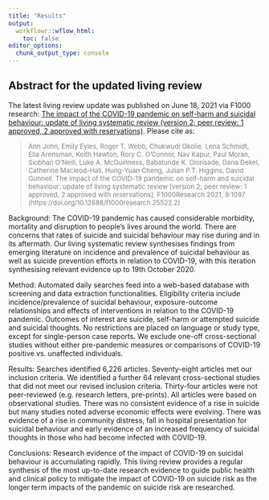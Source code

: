 ```yaml
---
title: "Results"
output:
  workflowr::wflow_html:
    toc: false
editor_options:
  chunk_output_type: console
---
```


## Abstract for the updated living review

The latest living review update was published on June 18, 2021 via F1000 research: [The impact of the COVID-19 pandemic on self-harm and suicidal behaviour: update of living systematic review (version 2; peer review: 1 approved, 2 approved with reservations)](https://f1000research.com/articles/9-1097). Please cite as:

> <font size="2" color="gray">Ann John, Emily Eyles, Roger T. Webb, Chukwudi Okolie, Lena Schmidt, Ella Arensman, Keith Hawton, Rory C. O'Connor, Nav Kapur, Paul Moran, Siobhan O'Neill, Luke A. McGuinness, Babatunde K. Olorisade, Dana Dekel, Catherine Macleod-Hall, Hung-Yuan Cheng, Julian P.T. Higgins, David Gunnell. The impact of the COVID-19 pandemic on self-harm and suicidal behaviour: update of living systematic review [version 2; peer review: 1 approved, 2 approved with reservations]. F1000Research 2021, 9:1097 (https://doi.org/10.12688/f1000research.25522.2) 
</font> 


Background: The COVID-19 pandemic has caused considerable morbidity, mortality and disruption to people’s lives around the world. There are concerns that rates of suicide and suicidal behaviour may rise during and in its aftermath. Our living systematic review synthesises findings from emerging literature on incidence and prevalence of suicidal behaviour as well as suicide prevention efforts in relation to COVID-19, with this iteration synthesising relevant evidence up to 19th October 2020.

Method:  Automated daily searches feed into a web-based database with screening and data extraction functionalities. Eligibility criteria include incidence/prevalence of suicidal behaviour, exposure-outcome relationships and effects of interventions in relation to the COVID-19 pandemic. Outcomes of interest are suicide, self-harm or attempted suicide and suicidal thoughts. No restrictions are placed on language or study type, except for single-person case reports. We exclude one-off cross-sectional studies without either pre-pandemic measures or comparisons of COVID-19 positive vs. unaffected individuals.

Results: Searches identified 6,226 articles. Seventy-eight articles met our inclusion criteria. We identified a further 64 relevant cross-sectional studies that did not meet our revised inclusion criteria. Thirty-four articles were not peer-reviewed (e.g. research letters, pre-prints). All articles were based on observational studies.
There was no consistent evidence of a rise in suicide but many studies noted adverse economic effects were evolving. There was evidence of a rise in community distress, fall in hospital presentation for suicidal behaviour and early evidence of an increased frequency of suicidal thoughts in those who had become infected with COVID-19.

Conclusions:  Research evidence of the impact of COVID-19 on suicidal behaviour is accumulating rapidly. This living review provides a regular synthesis of the most up-to-date research evidence to guide public health and clinical policy to mitigate the impact of COVID-19 on suicide risk as the longer term impacts of the pandemic on suicide risk are researched. 

